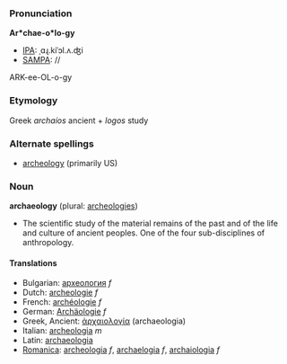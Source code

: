 ===Pronunciation===

'''Ar*chae-o*lo-gy'''
*[[IPA]]: ˌɑɻ.kiˈɔl.ʌ.ʤi
*[[SAMPA]]: //
ARK-ee-OL-o-gy

===Etymology===

Greek ''archa&iacute;os'' ancient + ''logos'' study

===Alternate spellings===

*[[archeology]] (primarily US)

=== Noun ===
'''archaeology''' (plural: [[archeologies]])

*The scientific study of the material remains of the past and of the life and culture of ancient peoples.  One of the four sub-disciplines of anthropology.

====Translations====
*Bulgarian: [[археология]] ''f''
*Dutch: [[archeologie]] ''f''
*French: [[archéologie]] ''f''
*German: [[Archäologie]] ''f''
*Greek, Ancient: [[ἀρχαιολογία]] (archaeologia)
*Italian: [[archeologia]] ''m''
*Latin: [[archaeologia]]
*[[Romanica]]: [[archeologia]] ''f'', [[archaelogia]] ''f'', [[archaiologia]] ''f''